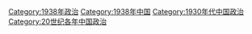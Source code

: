 [[Category:1938年政治|Category:1938年政治]]
[[Category:1938年中国|Category:1938年中国]]
[[Category:1930年代中国政治|Category:1930年代中国政治]]
[[Category:20世纪各年中国政治|Category:20世纪各年中国政治]]